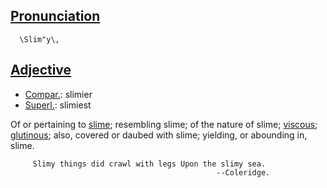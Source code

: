 ==[[Pronunciation]]==
   \Slim"y\, 

==[[Adjective]]==
*[[Compar.]]: slimier
*[[Superl.]]: slimiest

Of or pertaining to [[slime]]; resembling slime; of the nature of slime; [[viscous]]; [[glutinous]]; also, covered or daubed with slime; yielding, or abounding in, slime.

      Slimy things did crawl with legs Upon the slimy sea.
                                               --Coleridge.